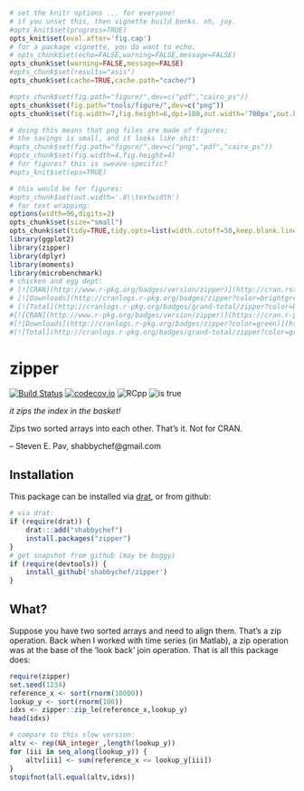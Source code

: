 ```r
# set the knitr options ... for everyone!
# if you unset this, then vignette build bonks. oh, joy.
#opts_knit$set(progress=TRUE)
opts_knit$set(eval.after='fig.cap')
# for a package vignette, you do want to echo.
# opts_chunk$set(echo=FALSE,warning=FALSE,message=FALSE)
opts_chunk$set(warning=FALSE,message=FALSE)
#opts_chunk$set(results="asis")
opts_chunk$set(cache=TRUE,cache.path="cache/")

#opts_chunk$set(fig.path="figure/",dev=c("pdf","cairo_ps"))
opts_chunk$set(fig.path="tools/figure/",dev=c("png"))
opts_chunk$set(fig.width=7,fig.height=6,dpi=100,out.width='700px',out.height='600px')

# doing this means that png files are made of figures;
# the savings is small, and it looks like shit:
#opts_chunk$set(fig.path="figure/",dev=c("png","pdf","cairo_ps"))
#opts_chunk$set(fig.width=4,fig.height=4)
# for figures? this is sweave-specific?
#opts_knit$set(eps=TRUE)

# this would be for figures:
#opts_chunk$set(out.width='.8\\textwidth')
# for text wrapping:
options(width=96,digits=2)
opts_chunk$set(size="small")
opts_chunk$set(tidy=TRUE,tidy.opts=list(width.cutoff=50,keep.blank.line=TRUE))
library(ggplot2)
library(zipper)
library(dplyr)
library(moments)
library(microbenchmark)
# chicken and egg dept:
# [![CRAN](http://www.r-pkg.org/badges/version/zipper)](http://cran.rstudio.com/package=zipper) 
# [![Downloads](http://cranlogs.r-pkg.org/badges/zipper?color=brightgreen)](http://www.r-pkg.org/pkg/zipper)
# [![Total](http://cranlogs.r-pkg.org/badges/grand-total/zipper?color=brightgreen)](http://www.r-pkg.org/pkg/zipper)
#[![CRAN](http://www.r-pkg.org/badges/version/zipper)](https://cran.r-project.org/package=zipper)
#[![Downloads](http://cranlogs.r-pkg.org/badges/zipper?color=green)](http://www.r-pkg.org/pkg/zipper)
#[![Total](http://cranlogs.r-pkg.org/badges/grand-total/zipper?color=green)](http://www.r-pkg.org/pkg/zipper)
```

# zipper

[![Build Status](https://travis-ci.org/shabbychef/zipper.png)](https://travis-ci.org/shabbychef/zipper)
[![codecov.io](http://codecov.io/github/shabbychef/zipper/coverage.svg?branch=master)](http://codecov.io/github/shabbychef/zipper?branch=master)
![RCpp](https://img.shields.io/badge/RCpp-inside-blue.svg)
![is true](https://img.shields.io/badge/No%20CRAN%3F-drat!-ff1199.svg)


  _it zips the index in the basket!_


Zips two sorted arrays into each other. That's it. Not for CRAN.

-- Steven E. Pav, shabbychef@gmail.com

## Installation

This package can be installed 
via [drat](https://github.com/eddelbuettel/drat "drat"), or
from github:

```r
# via drat:
if (require(drat)) {
    drat:::add("shabbychef")
    install.packages("zipper")
}
# get snapshot from github (may be buggy)
if (require(devtools)) {
	install_github('shabbychef/zipper')
}
```

## What?

Suppose you have two sorted arrays and need to align them. That's a zip
operation. Back when I worked with time series (in Matlab), a zip operation
was at the base of the 'look back' join operation. That is all this package
does:


```r
require(zipper)
set.seed(1234)
reference_x <- sort(rnorm(10000))
lookup_y <- sort(rnorm(100))
idxs <- zipper::zip_le(reference_x,lookup_y)
head(idxs)

# compare to this slow version:
altv <- rep(NA_integer_,length(lookup_y))
for (iii in seq_along(lookup_y)) {
	altv[iii] <- sum(reference_x <= lookup_y[iii])
}
stopifnot(all.equal(altv,idxs))
```


